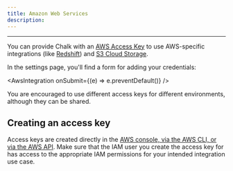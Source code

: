 ```yaml
---
title: Amazon Web Services
description:
---
```



---

You can provide Chalk with an [AWS Access Key](https://docs.aws.amazon.com/IAM/latest/UserGuide/id_credentials_access-keys.html) to use AWS-specific integrations (like [Redshift](/docs/redshift)) and [S3 Cloud Storage](/docs/s3).

In the settings page, you'll find a form for adding your credentials:

<AwsIntegration onSubmit={(e) => e.preventDefault()} />

You are encouraged to use different access keys for different environments, although they can be shared.

## Creating an access key

Access keys are created directly in the [AWS console, via the AWS CLI, or via the AWS API](https://docs.aws.amazon.com/IAM/latest/UserGuide/id_credentials_access-keys.html#Using_CreateAccessKey). Make sure that the IAM user you create the access key for has access to the appropriate IAM permissions for your intended integration use case.
